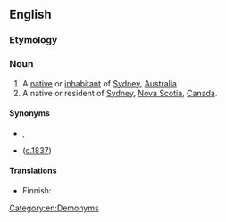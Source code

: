 ==English==

===Etymology===
{{suffix|Sydney|ite|lang=en}}

===Noun===
{{en-noun}}

# A [[native]] or [[inhabitant]] of [[Sydney]], [[Australia]].
# A native or resident of [[Sydney]], [[Nova Scotia]], [[Canada]].

====Synonyms====
* {{sense|Australia}} {{l|en|Sydneysider}}, {{l|en|Sydney-sider}}
* {{l|en|Sydnesian}} ([http://trove.nla.gov.au/ndp/del/article/12856328?searchTerm=sydnesian&searchLimits= c.1837])

====Translations====
{{trans-see|native of Sydney, Australia|Sydneysider}}

{{trans-top|native of Sydney, Nova Scotia}}
* Finnish: {{t|fi|sydneyläinen}}
{{trans-mid}}
{{trans-bottom}}

[[Category:en:Demonyms]]